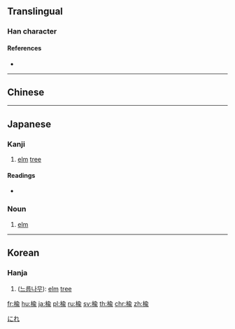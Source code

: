 {{also|榆}}
==Translingual==

===Han character===
{{Han char|rn=75|rad=木|as=09|sn=13|four=|canj=DOMV|ids=⿰木兪}}

====References====
* {{Han ref|kx=0540.120|dkj=15153|hdz=21253.010|uh=6961|ud=26977}}

----

==Chinese==
{{zh-see|榆|v}}

----

==Japanese==

===Kanji===
{{ja-kanji|grade=|rs=木09}}

# [[elm]] [[tree]]

====Readings====
* {{ja-readings|on=[[ゆ]] (yu)|kun=[[にれ]] (nire)}}

===Noun===
{{ja-noun|にれ|ニレ}}

# [[elm]]

[[Category:ja:Trees|にれ]]

----

==Korean==

===Hanja===
{{ko-hanja|hangeul=[[유]]|eumhun=|rv=yu|mr=yu|y=yu}}

# ([[느릅나무]]): [[elm]] [[tree]]

[[fr:楡]]
[[hu:楡]]
[[ja:楡]]
[[pl:楡]]
[[ru:楡]]
[[sv:楡]]
[[th:楡]]
[[chr:楡]]
[[zh:楡]]